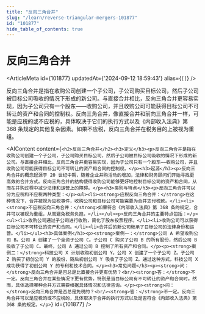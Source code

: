 ```yaml
---
title: "反向三角合并"
slug: "/learn/reverse-triangular-mergers-101877"
id: "101877"
hide_table_of_contents: true
---
```



# 反向三角合并

<ArticleMeta id={101877} updatedAt={'2024-09-12 18:59:43'} alias={`[]`} />
<div className='border-solid border-b border-t-0 my-4 border-[var(--ifm-color-gray-300)]' />

反向三角合并是指在收购公司创建一个子公司，子公司购买目标公司，然后子公司被目标公司吸收的情况下形成的新公司。与直接合并相比，反向三角合并更容易实现，因为子公司只有一个股东——收购公司，并且收购公司可能获得目标公司不可转让的资产和合同的控制权。反向三角合并，像直接合并和前向三角合并一样，可能是应税的或不应税的，具体取决于它们的执行方式以及《内部收入法典》第 368 条规定的其他复杂因素。如果不应税，反向三角合并在税务目的上被视为重组。

<AIContent content={`<h2>反向三角合并</h2><h3>定义</h3><p>反向三角合并是指在收购公司创建一个子公司，子公司购买目标公司，然后子公司被目标公司吸收的情况下形成的新公司。与直接合并相比，反向三角合并更容易实现，因为子公司只有一个股东——收购公司，并且收购公司可能获得目标公司不可转让的资产和合同的控制权。</p><h3>起源</h3><p>反向三角合并的概念起源于 20 世纪中期，随着企业并购活动的增加，法律和财务顾问们开始寻找更高效的合并方式。反向三角合并的结构使得收购公司能够更好地控制目标公司的资产和合同，从而在并购过程中减少法律和运营上的障碍。</p><h3>类别与特点</h3><p>反向三角合并可以分为应税和不应税两种类型：</p><ul><li><strong>应税反向三角合并：</strong>在这种情况下，合并被视为应税事件，收购公司和目标公司可能需要为合并支付税款。</li><li><strong>不应税反向三角合并：</strong>如果符合《内部收入法典》第 368 条的规定，合并可以被视为重组，从而避免税务负担。</li></ul><p>反向三角合并的主要特点包括：</p><ul><li>收购公司通过子公司进行收购，简化了股东投票程序。</li><li>收购公司可以获得目标公司不可转让的资产和合同。</li><li>合并后的新公司继承了目标公司的法律身份和运营。</li></ul><h3>具体案例</h3><p><strong>案例一：</strong>公司 A 希望收购公司 B。公司 A 创建了一个全资子公司 C。子公司 C 购买了公司 B 的所有股份，然后公司 B 吸收了子公司 C。最终，公司 A 通过公司 B 控制了所有资产和合同。</p><p><strong>案例二：</strong>科技公司 X 计划收购初创公司 Y。公司 X 创建了一个子公司 Z。子公司 Z 购买了初创公司 Y 的股份，随后初创公司 Y 吸收了子公司 Z。通过这种方式，科技公司 X 成功获得了初创公司 Y 的专利和技术合同。</p><h3>常见问题</h3><p><strong>问：</strong>反向三角合并是否总是比直接合并更有优势？<br/><strong>答：</strong>不一定。反向三角合并在某些情况下更有优势，特别是当目标公司有不可转让的资产和合同时。然而，具体选择哪种合并方式需要根据具体情况和法律咨询。</p><p><strong>问：</strong>反向三角合并是否总是免税的？<br/><strong>答：</strong>不一定。反向三角合并可以是应税的或不应税的，具体取决于合并的执行方式以及是否符合《内部收入法典》第 368 条的规定。</p>`} id={101877} />
